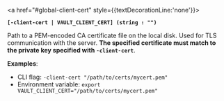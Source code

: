 <a id="global-client-cert" />

<a href="#global-client-cert" style={{textDecorationLine:'none'}}>

**`[-client-cert | VAULT_CLIENT_CERT] (string : "")`**

</a>

Path to a PEM-encoded CA certificate file on the local disk. Used for TLS
communication with the server. **The specified certificate must match to the
private key specified with `-client-cert`**.

**Examples**:

- CLI flag: `-client-cert "/path/to/certs/mycert.pem"`
- Environment variable: `export VAULT_CLIENT_CERT="/path/to/certs/mycert.pem"`


